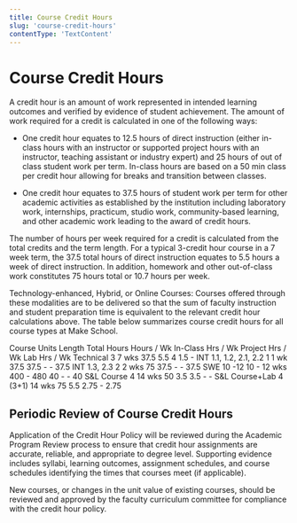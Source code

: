 ```yaml
---
title: Course Credit Hours
slug: 'course-credit-hours'
contentType: 'TextContent'
---
```


# Course Credit Hours

A credit hour is an amount of work represented in intended learning outcomes and verified by
evidence of student achievement. The amount of work required for a credit is calculated in one of
the following ways:

- One credit hour equates to 12.5 hours of direct instruction (either in-class hours with an
  instructor or supported project hours with an instructor, teaching assistant or industry expert)
  and 25 hours of out of class student work per term. In-class hours are based on a 50 min class per
  credit hour allowing for breaks and transition between classes.

- One credit hour equates to 37.5 hours of student work per term for other academic activities as
  established by the institution including laboratory work, internships, practicum, studio work,
  community-based learning, and other academic work leading to the award of credit hours.

The number of hours per week required for a credit is calculated from the total credits and the term
length. For a typical 3-credit hour course in a 7 week term, the 37.5 total hours of direct
instruction equates to 5.5 hours a week of direct instruction. In addition, homework and other
out-of-class work constitutes 75 hours total or 10.7 hours per week.

Technology-enhanced, Hybrid, or Online Courses: Courses offered through these modalities are to be
delivered so that the sum of faculty instruction and student preparation time is equivalent to the
relevant credit hour calculations above. The table below summarizes course credit hours for all
course types at Make School.

Course Units Length Total Hours Hours / Wk In-Class Hrs / Wk Project Hrs / Wk Lab Hrs / Wk Technical
3 7 wks 37.5 5.5 4 1.5 - INT 1.1, 1.2, 2.1, 2.2 1 1 wk 37.5 37.5 - - 37.5 INT 1.3, 2.3 2 2 wks 75
37.5 - - 37.5 SWE 10 -12 10 - 12 wks 400 - 480 40 - - 40 S&L Course 4 14 wks 50 3.5 3.5 - - S&L
Course+Lab 4 (3+1) 14 wks 75 5.5 2.75 - 2.75

## **Periodic Review of Course Credit Hours**

Application of the Credit Hour Policy will be reviewed during the Academic Program Review process to
ensure that credit hour assignments are accurate, reliable, and appropriate to degree level.
Supporting evidence includes syllabi, learning outcomes, assignment schedules, and course schedules
identifying the times that courses meet (if applicable).

New courses, or changes in the unit value of existing courses, should be reviewed and approved by
the faculty curriculum committee for compliance with the credit hour policy.
